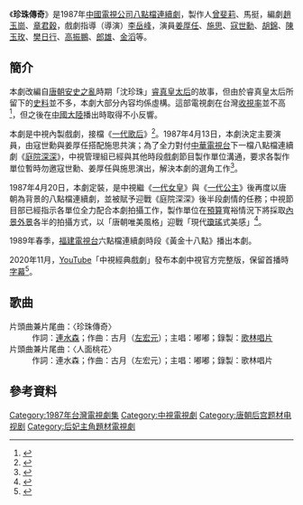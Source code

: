 {{影集資訊
| 名稱     = 珍珠傳奇
| 英文名稱 = 
| 別名     = 
| 圖片     = 
| 圖說     = 
| 類型     = [[連續劇|連續劇]]
| 原創者   = 
| 每集長   = 60分鐘（含[[廣告|廣告]]）
| 編劇     = [[趙玉崗|趙玉崗]]、[[章君穀|章君穀]]
| 導演     = [[李岳峰|李岳峰]]
| 演出     = [[姜厚任|姜厚任]]、[[施思|施思]]、[[寇世勳|寇世勳]]、[[胡錦|胡錦]]、[[陳玉玫|陳玉玫]]、[[樊日行|樊日行]]、[[高振鵬|高振鵬]]、[[郎雄|郎雄]]、[[金滔|金滔]]
| 主題曲   = 〈珍珠傳奇〉、〈人面桃花〉
| 作詞=連水森
| 作曲=古月（[[左宏元|左宏元]]）
| 演唱=嘟嘟
| 片尾曲   = 
| 作詞2=
| 作曲2=
| 演唱2=
| 拍攝地   = 
| 執行製作 = 彭朝敏
| 監製     = 
| 製作人   = 曾斐莉、馬挺
| 編審    = 蔣子安
| 製作公司 = [[中國電視公司|中國電視公司]]節目部
| 國家     = {{TWN}}
| 視訊制式 = [[NTSC制式|NTSC制式]]
| 頻道     = [[中視頻道|中視頻道]]
| 播出國家 = {{TWN}}
| 開始     = 1987年5月25日
| 結束     = 
| 晚於     = 
| 早於     = 
| 集數     = 
| 官方網站 = 
| imdb_id   = 
| tv_com_id = 
}}
《'''珍珠傳奇'''》是1987年[[中國電視公司|中國電視公司]][[八點檔|八點檔]][[連續劇|連續劇]]，製作人[[曾斐莉|曾斐莉]]、馬挺，編劇[[趙玉崗|趙玉崗]]、[[章君穀|章君穀]]，戲劇指導（導演）[[李岳峰|李岳峰]]，演員[[姜厚任|姜厚任]]、[[施思|施思]]、[[寇世勳|寇世勳]]、[[胡錦|胡錦]]、[[陳玉玫|陳玉玫]]、[[樊日行|樊日行]]、[[高振鵬|高振鵬]]、[[郎雄|郎雄]]、[[金滔|金滔]]等。

==簡介==
本劇改編自[[唐朝|唐朝]][[安史之亂|安史之亂]]時期「沈珍珠」[[睿真皇后|睿真皇太后]]的故事，但由於睿真皇太后所留下的[[史料|史料]]並不多，本劇大部分內容均係虛構。這部電視劇在台灣[[收視率|收視率]]並不高<ref>{{Cite news|url=|author=安和|title=兩張大牌聯手出擊 壯志難酬出師不利 潘迎紫、孟飛栽在誰手裏？|magazine=《電視周刊》第1297期|publisher=[[台視文化公司|台視文化公司]]|date=1987-08-16|accessdate=2016-01-26|language=zh-tw|pages=58－60|quote=當初《[[靈山神箭|靈山神箭]]》預定在周日八點檔以單元劇的方式播出。中視在連垮兩檔《一代歌后》、《珍珠傳奇》之後，苦思振衰起敝之計。}}</ref>，但之後在[[中國大陸|中國大陸]]播出時取得不小反響。

本劇是中視內製戲劇，接檔《[[一代歌后|一代歌后]]》<ref>{{Cite news|url=|author=|title=施思蟄伏之後一鳴驚人 八點十點兩頭拼命搶旦|work=[[中國時報|中國時報]]|date=1987-03-31|accessdate=2021-10-10|language=zh-tw|pages=|quote=}}</ref>。1987年4月13日，本劇決定主要演員，由寇世勳與姜厚任搭配施思共演；為了全力對付[[中華電視公司|中華電視台]]下一檔八點檔連續劇《[[庭院深深|庭院深深]]》，中視管理組已經與其他時段戲劇節目製作單位溝通，要求各製作單位暫時勿邀寇世勳、姜厚任與施思演出，解決本劇的選角工作<ref>{{Cite news|url=|author=|title=珍珠傳奇雙星拱月|work=[[聯合報|聯合報]]|date=1987-04-14|accessdate=2021-10-10|language=zh-tw|pages=|quote=}}</ref>。

1987年4月20日，本劇定裝，是中視繼《[[一代女皇|一代女皇]]》與《[[一代公主|一代公主]]》後再度以唐朝為背景的八點檔連續劇，並被賦予迎戰《庭院深深》後半段劇情的任務；中視節目部已經指示各單位全力配合本劇拍攝工作，製作單位在[[預算|預算]]寬裕情況下將採取[[內景|內景]][[外景|外景]]各半的拍攝方式，以「唐朝唯美風格」迎戰「現代[[瓊瑤|瓊瑤]]式美感」<ref>{{Cite news|url=|author=|title=珍珠傳奇 昨天定裝|work=聯合報|date=1987-04-21|accessdate=2021-10-10|language=zh-tw|pages=|quote=}}</ref>。

1989年春季，[[福建電視台|福建電視台]]六點檔連續劇時段《黃金十八點》播出本劇。

2020年11月，[[YouTube|YouTube]]「中視經典戲劇」發布本劇中視官方完整版，保留首播時[[字幕|字幕]]<ref>{{Cite web |url=https://www.youtube.com/watch?v=RCcbdbJiUOc |title=中視經典戲劇 《珍珠傳奇》第1集 |access-date=2020-12-27 |archive-date=2021-11-06 |archive-url=https://web.archive.org/web/20211106095923/https://www.youtube.com/watch?v=RCcbdbJiUOc |dead-url=no }}</ref>。

==歌曲==
;片頭曲兼片尾曲：〈珍珠傳奇〉
:作詞：[[連水森|連水森]]；作曲：古月（[[左宏元|左宏元]]）；主唱：嘟嘟；錄製：[[歌林唱片|歌林唱片]]
;片頭曲兼片尾曲：〈人面桃花〉
:作詞：連水森；作曲：古月（左宏元）；主唱：嘟嘟；錄製：歌林唱片

==參考資料==
{{Reflist}}

{{中視八點檔}}
{{DEFAULTSORT:Zhen珍珠传奇}}
[[Category:1987年台灣電視劇集|Category:1987年台灣電視劇集]]
[[Category:中視電視劇|Category:中視電視劇]]
[[Category:唐朝后宫题材电视剧|Category:唐朝后宫题材电视剧]]
[[Category:后妃主角題材電視劇|Category:后妃主角題材電視劇]]